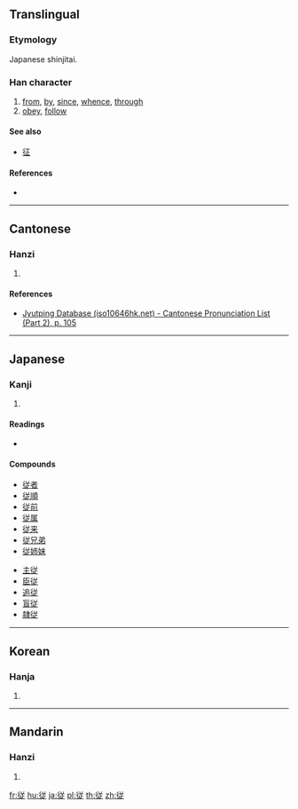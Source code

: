 {{also|從}}
==Translingual==
{{Han simplified forms|從|従|从}}
===Etymology===
Japanese shinjitai. {{Han simp|從}}

===Han character===
{{Han char|rn=60|rad=彳|as=07|sn=10|four=|canj=HOTYO|ids=⿰彳⿱䒑龰}}

# [[from]], [[by]], [[since]], [[whence]], [[through]]
# [[obey]], [[follow]]

====See also====
* [[征]] <!-- visually similar -->

====References====
* {{Han ref|kx=0367.271|dkj=10133|dj=0691.130|hdz=20826.040|uh=5F93|ud=24467}}

----

==Cantonese==

===Hanzi===
{{yue-hanzi|jyut=[[cung4]]|y=chung4}}

# {{defn|lang=yue|sort=彳07}}

====References====
* [http://www.iso10646hk.net/jp/document/download.jsp Jyutping Database (iso10646hk.net) - Cantonese Pronunciation List (Part 2), p. 105]

----

==Japanese==

===Kanji===
{{ja-kanji|grade=6|rs=彳07|style=s|kyu=從}}

# {{defn|lang=ja|sort=彳07}}

====Readings====
* {{ja-readings|goon=[[しゅ]] (shu), [[じゅ]] (ju), [[じゅう]] (jū)|kanon=[[しょう]] (shō)|kanyoon=[[じゅう]] (jū)|kun=[[したがう]] (shitagau), [[したがえる]] (shitagaeru), [[より]] (yori)}}

====Compounds====
{{top2}}
* [[従者]]
* [[従順]]
* [[従前]]
* [[従属]]
* [[従来]]
* [[従兄弟]]
* [[従姉妹]]
{{mid2}}
* [[主従]]
* [[臣従]]
* [[追従]]
* [[盲従]]
* [[隷従]]
{{bottom}}

----

==Korean==

===Hanja===
{{ko-hanja|hangeul=종|eumhun=|rv=jong|mr=chong|y=cong}}

# {{defn|lang=ko|sort=彳07}}

----

==Mandarin==

===Hanzi===
{{cmn-hanzi|pin=[[cóng]] ([[cong2]])|wg=ts'ung<sup>2</sup>}}

# {{defn|lang=cmn|sort=彳07}}

[[fr:従]]
[[hu:従]]
[[ja:従]]
[[pl:従]]
[[th:従]]
[[zh:従]]